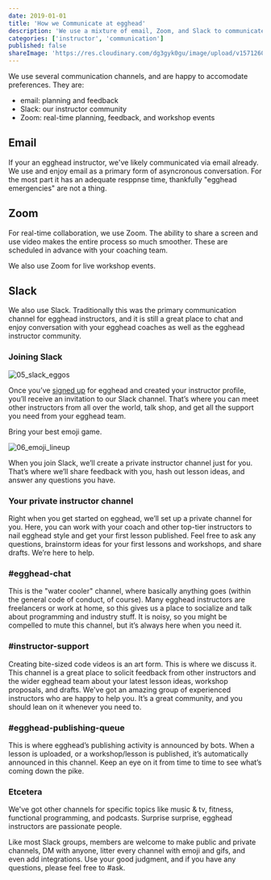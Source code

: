 ```yaml
---
date: 2019-01-01
title: 'How we Communicate at egghead'
description: 'We use a mixture of email, Zoom, and Slack to communicate at egghead.'
categories: ['instructor', 'communication']
published: false
shareImage: 'https://res.cloudinary.com/dg3gyk0gu/image/upload/v1571260698/og-image-assets/share_image_getting_started.png'
---
```


We use several communication channels, and are happy to accomodate preferences. They are:

- email: planning and feedback
- Slack: our instructor community
- Zoom: real-time planning, feedback, and workshop events

## Email

If your an egghead instructor, we've likely communicated via email already. We use and enjoy email as a primary form of asyncronous conversation. For the most part it has an adequate resppnse time, thankfully "egghead emergencies" are not a thing.

## Zoom

For real-time collaboration, we use Zoom. The ability to share a screen and use video makes the entire process so much smoother. These are scheduled in advance with your coaching team.

We also use Zoom for live workshop events.

## Slack

We also use Slack. Traditionally this was the primary communication channel for egghead instructors, and it is still a great place to chat and enjoy conversation with your egghead coaches as well as the egghead instructor community.

### Joining Slack

![05_slack_eggos](./images/ch1_s2_joining-slack.png)

Once you’ve [signed up](http://egghead.io/) for egghead and created your instructor profile, you’ll receive an invitation to our Slack channel. That’s where you can meet other instructors from all over the world, talk shop, and get all the support you need from your egghead team.

Bring your best emoji game.

![06_emoji_lineup](./images/ch1_s2_emoji-lineup.png)

When you join Slack, we’ll create a private instructor channel just for you. That’s where we’ll share feedback with you, hash out lesson ideas, and answer any questions you have.

### Your private instructor channel

Right when you get started on egghead, we’ll set up a private channel for you. Here, you can work with your coach and other top-tier instructors to nail egghead style and get your first lesson published. Feel free to ask any questions, brainstorm ideas for your first lessons and workshops, and share drafts. We’re here to help.

### #egghead-chat

This is the "water cooler" channel, where basically anything goes (within the general code of conduct, of course). Many egghead instructors are freelancers or work at home, so this gives us a place to socialize and talk about programming and industry stuff. It is noisy, so you might be compelled to mute this channel, but it’s always here when you need it.

### #instructor-support

Creating bite-sized code videos is an art form. This is where we discuss it. This channel is a great place to solicit feedback from other instructors and the wider egghead team about your latest lesson ideas, workshop proposals, and drafts. We've got an amazing group of experienced instructors who are happy to help you. It’s a great community, and you should lean on it whenever you need to.

### #egghead-publishing-queue

This is where egghead’s publishing activity is announced by bots. When a lesson is uploaded, or a workshop/lesson is published, it’s automatically announced in this channel. Keep an eye on it from time to time to see what’s coming down the pike.

### Etcetera

We've got other channels for specific topics like music & tv, fitness, functional programming, and podcasts. Surprise surprise, egghead instructors are passionate people.

Like most Slack groups, members are welcome to make public and private channels, DM with anyone, litter every channel with emoji and gifs, and even add integrations. Use your good judgment, and if you have any questions, please feel free to #ask.
